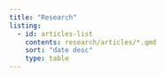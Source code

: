 ```yaml
---
title: "Research"
listing:
  - id: articles-list
    contents: research/articles/*.qmd
    sort: "date desc"
    type: table
---
```


